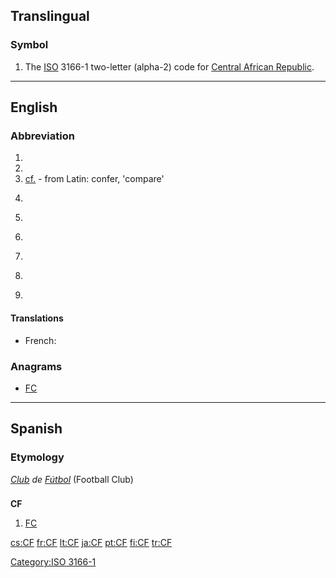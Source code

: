 ==Translingual==

===Symbol===
{{head|mul|symbol}}
# The [[ISO]] 3166-1 two-letter (alpha-2) code for [[Central African Republic]].

[[Category:ISO 3166-1]]
----
==English==
{{wikipedia}}

===Abbreviation===
{{en-abbreviation}}

# {{abbreviation of|Charlie Foxtrot}}
# {{abbreviation of|cluster fuck}}
# [[cf.]] - from Latin: confer, 'compare'
# {{baseball}} {{abbreviation of|center field}}
# {{baseball}} {{abbreviation of|center fielder}}
# {{Canada|military}} {{abbreviation of|Canadian Forces}}
# {{computing}} {{abbreviation of|:w:.NET Compact Framework|.NET Compact Framework}}
# {{computing}} {{abbreviation of|:w:Collaborative Filtering|Collaborative Filtering}}
# {{finance}} {{abbreviation of|:w:Cash Flow|Cash Flow}}

====Translations====
{{trans-top|Canadian Forces}}
* French: {{t+|fr|FC}}
{{trans-mid}}
{{trans-bottom}}

===Anagrams===
* [[FC#English|FC]]

----

==Spanish==

===Etymology===
''[[club|Club]] de [[fútbol|Fútbol]]'' (Football Club)

==={{abbreviation-old|es}}===
'''CF'''

# [[FC]] {{gloss|Football Club}}

[[cs:CF]]
[[fr:CF]]
[[lt:CF]]
[[ja:CF]]
[[pt:CF]]
[[fi:CF]]
[[tr:CF]]